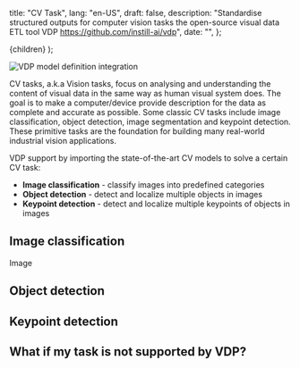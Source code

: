   title: "CV Task",
  lang: "en-US",
  draft: false,
  description:
    "Standardise structured outputs for computer vision tasks the open-source visual data ETL tool VDP https://github.com/instill-ai/vdp",
  date: "",
};

  <DocsLayout meta={meta}>{children}</DocsLayout>
);

![VDP model definition integration](/docs-assets/cv-tasks.svg)

CV tasks, a.k.a Vision tasks, focus on analysing and understanding the content of visual data in the same way as human visual system does.
The goal is to make a computer/device provide description for the data as complete and accurate as possible.
Some classic CV tasks include image classification, object detection, image segmentation and keypoint detection.
These primitive tasks are the foundation for building many real-world industrial vision applications.

VDP support by importing the state-of-the-art CV models to solve a certain CV task:

- **Image classification** - classify images into predefined categories
- **Object detection** - detect and localize multiple objects in images
- **Keypoint detection** - detect and localize multiple keypoints of objects in images

## Image classification

Image

## Object detection

## Keypoint detection

## What if my task is not supported by VDP?
